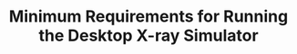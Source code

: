 ---
title: "Minimum Requirements for Running the Desktop X-ray Simulator"
description: "To ensure an optimal experience with the Desktop X-ray Simulator, your system must meet the following minimum and recommended requirements."
---